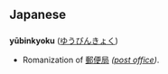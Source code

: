 == Japanese ==
=== {{Romaji}} ===
'''yūbinkyoku''' ([[ゆうびんきょく]])

* Romanization of [[郵便局]] ''([[post office]])''.